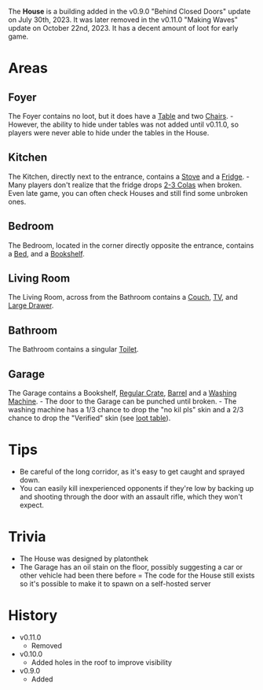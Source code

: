 <Removed/>

The **House** is a building added in the v0.9.0 "Behind Closed Doors" update on July 30th, 2023. It was later removed in the v0.11.0 "Making Waves" update on October 22nd, 2023. It has a decent amount of loot for early game.

# Areas
## Foyer
The Foyer contains no loot, but it does have a [Table](/obstacles/table) and two [Chairs](/obstacles/chair).
    - However, the ability to hide under tables was not added until v0.11.0, so players were never able to hide under the tables in the House.

## Kitchen
The Kitchen, directly next to the entrance, contains a [Stove](/obstacles/stove) and a [Fridge](/obstacles/fridge).
    - Many players don't realize that the fridge drops [2-3 Colas](/loot#fridge) when broken. Even late game, you can often check Houses and still find some unbroken ones.

## Bedroom
The Bedroom, located in the corner directly opposite the entrance, contains a [Bed](/obstacles/bed), and a [Bookshelf](/obstacles/bookshelf).

## Living Room
The Living Room, across from the Bathroom contains a [Couch](/obstacles/couch), [TV](/obstacles/tv), and [Large Drawer](/obstacles/large_drawer).

## Bathroom
The Bathroom contains a singular [Toilet](/obstacles/toilet).

## Garage
The Garage contains a Bookshelf, [Regular Crate](/obstacles/regular_crate), [Barrel](/obstacles/barrel) and a [Washing Machine](/obstacles/washing_machine).
    - The door to the Garage can be punched until broken.
    - The washing machine has a 1/3 chance to drop the "no kil pls" skin and a 2/3 chance to drop the "Verified" skin (see [loot table](/loot#washing_machine)).

# Tips
- Be careful of the long corridor, as it's easy to get caught and sprayed down.
- You can easily kill inexperienced opponents if they're low by backing up and shooting through the door with an assault rifle, which they won't expect.

# Trivia
- The House was designed by platonthek
- The Garage has an oil stain on the floor, possibly suggesting a car or other vehicle had been there before
= The code for the House still exists so it's possible to make it to spawn on a self-hosted server
# History
- v0.11.0
    - Removed
- v0.10.0 
    - Added holes in the roof to improve visibility
- v0.9.0
    - Added